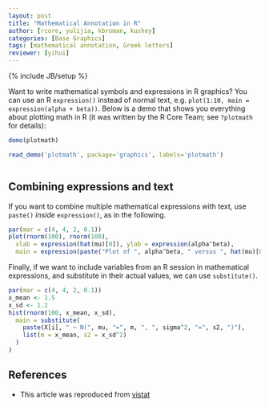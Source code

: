 ```yaml
---
layout: post
title: "Mathematical Annotation in R"
author: [rcore, yulijia, kbroman, kushey]
categories: [Base Graphics]
tags: [mathematical annotation, Greek letters]
reviewer: [yihui]
---
```

{% include JB/setup %}

Want to write mathematical symbols and expressions in R graphics? You can use an R `expression()`
instead of normal text, e.g. `plot(1:10, main = expression(alpha + beta))`. Below is a demo that
shows you everything about plotting math in R (it was written by the R Core Team; see `?plotmath`
for details):

```r
demo(plotmath)
```
```r
read_demo('plotmath', package='graphics', labels='plotmath')
```
```r
```

## Combining expressions and text

If you want to combine multiple mathematical expressions with text, use `paste()` _inside_
`expression()`, as in the following.

```r
par(mar = c(4, 4, 2, 0.1))
plot(rnorm(100), rnorm(100),
  xlab = expression(hat(mu)[0]), ylab = expression(alpha^beta),
  main = expression(paste("Plot of ", alpha^beta, " versus ", hat(mu)[0])))
```

Finally, if we want to include variables from an R session in mathematical expressions, and
substitute in their actual values, we can use `substitute()`.

```r
par(mar = c(4, 4, 2, 0.1))
x_mean <- 1.5
x_sd <- 1.2
hist(rnorm(100, x_mean, x_sd),
  main = substitute(
    paste(X[i], " ~ N(", mu, "=", m, ", ", sigma^2, "=", s2, ")"),
    list(m = x_mean, s2 = x_sd^2)
  )
)
```


## References 

- This article was reproduced from [vistat](http://vis.supstat.com/2013/04/mathematical-annotation-in-r/)